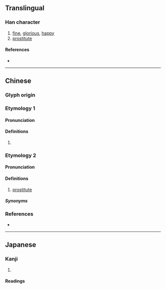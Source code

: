 {{character info/new}}
==Translingual==

===Han character===
{{Han char|rn=38|rad=女|as=08|sn=11|four=44460|canj=VTW|ids=⿰女苗}}

# [[fine]], [[glorious]], [[happy]]
# [[prostitute]]

====References====
* {{Han ref|kx=0266.270|dkj=06488|dj=0533.310|hdz=21056.060|uh=5A8C|ud=23180|bh=D8CB|bd=55499}}

----

==Chinese==
{{zh-forms}}

===Glyph origin===
{{Han etym}}

===Etymology 1===

====Pronunciation====
{{zh-pron
|m=miáo
|c=maau4
|mc=y
|oc=y
|cat=
}}

====Definitions====
{{zh-hanzi}}

# {{rfdef|zh}}

===Etymology 2===

====Pronunciation====
{{zh-pron
|mn=bâ
|cat=n
}}

====Definitions====
{{zh-hanzi}}

# {{lb|zh|Min Nan}} [[prostitute]]

=====Synonyms=====
{{zh-syn-saurus|妓女}}

===References===
* {{R:twedu|C02222}}

----

==Japanese==

===Kanji===
{{ja-kanji|grade=|rs=女08}}

# {{defn|lang=ja|sort=女08}}

====Readings====
{{ja-readings|goon=[[みょう]] (myō)|kanon=[[ぼう]] (bō)|kun=[[みめよい]] (mimeyoi)}}